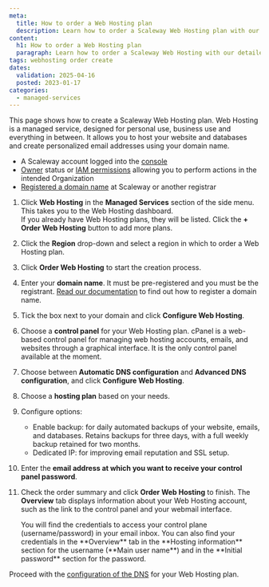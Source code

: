 ```yaml
---
meta:
  title: How to order a Web Hosting plan
  description: Learn how to order a Scaleway Web Hosting plan with our detailed step-by-step guide.
content:
  h1: How to order a Web Hosting plan
  paragraph: Learn how to order a Scaleway Web Hosting with our detailed step-by-step guide.
tags: webhosting order create
dates:
  validation: 2025-04-16
  posted: 2023-01-17
categories:
  - managed-services
---
```


This page shows how to create a Scaleway Web Hosting plan. Web Hosting is a managed service, designed for personal use, business use and everything in between. It allows you to host your website and databases and create personalized email addresses using your domain name.

<Macro id="requirements" />

- A Scaleway account logged into the [console](https://console.scaleway.com)
- [Owner](/iam/concepts/#owner) status or [IAM permissions](/iam/concepts/#permission) allowing you to perform actions in the intended Organization
- [Registered a domain name](/domains-and-dns/how-to/register-internal-domain/) at Scaleway or another registrar

1. Click **Web Hosting** in the **Managed Services** section of the side menu. This takes you to the Web Hosting dashboard.<br />
   If you already have Web Hosting plans, they will be listed. Click the **+ Order Web Hosting** button to add more plans.
2. Click the **Region** drop-down and select a region in which to order a Web Hosting plan.
3. Click **Order Web Hosting** to start the creation process.
4. Enter your **domain name**. It must be pre-registered and you must be the registrant. [Read our documentation](/domains-and-dns/how-to/register-internal-domain/) to find out how to register a domain name.
5. Tick the box next to your domain and click **Configure Web Hosting**.
6. Choose a **control panel** for your Web Hosting plan.
      <Message type="note">
          cPanel is a web-based control panel for managing web hosting accounts, emails, and websites through a graphical interface. It is the only control panel available at the moment.
      </Message>
7. Choose between **Automatic DNS configuration** and **Advanced DNS configuration**, and click **Configure Web Hosting**.
8. Choose a **hosting plan** based on your needs.
9. Configure options:
     - Enable backup: for daily automated backups of your website, emails, and databases. Retains backups for three days, with a full weekly backup retained for two months.
     - Dedicated IP: for improving email reputation and SSL setup.
10. Enter the **email address at which you want to receive your control panel password**.
11. Check the order summary and click **Order Web Hosting** to finish. The **Overview** tab displays information about your Web Hosting account, such as the link to the control panel and your webmail interface.

    <Message type="tip">
      You will find the credentials to access your control plane (username/password) in your email inbox. You can also find your credentials in the **Overview** tab in the **Hosting information** section for the username (**Main user name**) and in the **Initial password** section for the password.
    </Message>

Proceed with the [configuration of the DNS](/webhosting/how-to/configure-dns-webhosting/) for your Web Hosting plan.